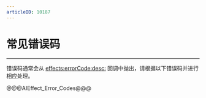 ```yaml
---
articleID: 10187
---
```


# 常见错误码

- - -

错误码通常会从 [effects:errorCode:desc:](/article/api?doc=Effects_SDK_API~ObjectiveC_ios~protocol~zego-effects-event-handler#effects-error-code-desc) 回调中抛出，请根据以下错误码并进行相应处理。

@@@AIEffect_Error_Codes@@@
